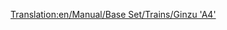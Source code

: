 [[Translation:en/Manual/Base Set/Trains/Ginzu 'A4']]
{{pl/Manual/Base Set/Trains/Pociągi|Image=[[File:en/Manual/Base Set/Trains/Ginzua4.png]]
|Cost=22265
|Speed=128 km/h (80 mph)
|Weight=162 t
|Power=1,200 hp (895 kW)
|Annual=2296
|Designed=1935
|Lifespan=20
|Capacity=N/A
|Description=Najpopularniejszy pociąg parowy, dopóki pociągi z silnikiem Diesla nie będą dostępne. Ginzu jest dostępny od samego początku (jeśli zaczniesz od około 1945 r.) I jest najszybszy spośród wszystkich dostępnych silników parowych. Później staje się dostępny [[pl/Manual/Base Set/Trains/SH '8P'|SH "8P"]] .
|Real-life=To jest przemianowana wersja lokomotywy [https://www.wikipedia.org/wiki/LNER Class A4 British Gresley A4] . Brytyjska lokomotywa Gresley A4 o nazwie "Mallard" , jest najszybszym rekordzistą lokomotywy parowej o prędkości 126 mil/h <small>''(mph)''</small> (202,8 km/h).<br/>
Aby uzyskać więcej informacji, zobacz http://www.lner.info/locos/A/a4.shtml.
}}
